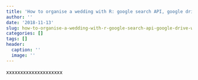 ```yaml
---
title: 'How to organise a wedding with R: google search API, google drive, web scraping and automatic emails'
author: ''
date: '2018-11-13'
slug: how-to-organise-a-wedding-with-r-google-search-api-google-drive-web-scraping-and-automatic-emails
categories: []
tags: []
header:
  caption: ''
  image: ''
---
```


xxxxxxxxxxxxxxxxxxxx